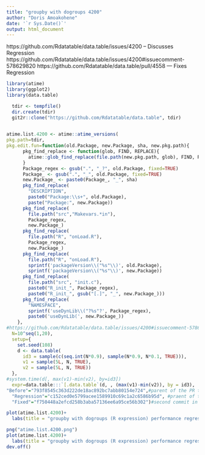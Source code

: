 ```yaml
---
title: "groupby with dogroups 4200"
author: "Doris Amoakohene"
date: '`r Sys.Date()`'
output: html_document
---
```



https://github.com/Rdatatable/data.table/issues/4200 -- Discusses Regression
https://github.com/Rdatatable/data.table/issues/4200#issuecomment-578629820
https://github.com/Rdatatable/data.table/pull/4558 --- Fixes Regression

```r

library(atime)
library(ggplot2)
library(data.table)

```

```r
  tdir <- tempfile()
  dir.create(tdir)
  git2r::clone("https://github.com/Rdatatable/data.table", tdir)
  
```


```r

atime.list.4200 <- atime::atime_versions(
pkg.path=tdir,
pkg.edit.fun=function(old.Package, new.Package, sha, new.pkg.path){
      pkg_find_replace <- function(glob, FIND, REPLACE){
        atime::glob_find_replace(file.path(new.pkg.path, glob), FIND, REPLACE)
      }
      Package_regex <- gsub(".", "_?", old.Package, fixed=TRUE)
      Package_ <- gsub(".", "_", old.Package, fixed=TRUE)
      new.Package_ <- paste0(Package_, "_", sha)
      pkg_find_replace(
        "DESCRIPTION", 
        paste0("Package:\\s+", old.Package),
        paste("Package:", new.Package))
      pkg_find_replace(
        file.path("src","Makevars.*in"),
        Package_regex,
        new.Package_)
      pkg_find_replace(
        file.path("R", "onLoad.R"),
        Package_regex,
        new.Package_)
      pkg_find_replace(
        file.path("R", "onLoad.R"),
        sprintf('packageVersion\\("%s"\\)', old.Package),
        sprintf('packageVersion\\("%s"\\)', new.Package))
      pkg_find_replace(
        file.path("src", "init.c"),
        paste0("R_init_", Package_regex),
        paste0("R_init_", gsub("[.]", "_", new.Package_)))
      pkg_find_replace(
        "NAMESPACE",
        sprintf('useDynLib\\("?%s"?', Package_regex),
        paste0('useDynLib(', new.Package_))
    },
#https://github.com/Rdatatable/data.table/issues/4200#issuecomment-578629820, link to the setup code
  N=10^seq(1,20),
  setup={ 
    set.seed(108)
    d <- data.table(
      id3 = sample(c(seq.int(N*0.9), sample(N*0.9, N*0.1, TRUE))),
      v1 = sample(5L, N, TRUE),
      v2 = sample(5L, N, TRUE))
  },
#system.time(d[, max(v1)-min(v2), by=id3])
  expr=data.table:::`[.data.table`(d, , (max(v1)-min(v2)), by = id3),
"Before"="793f8545c363d222de18ac892bc7abb80154e724",#parent of the PR that introduced the regression(https://github.com/Rdatatable/data.table/commit/4aadde8f5a51cd7c8f3889964e7280432ec65bbc) as stated here (https://github.com/Rdatatable/data.table/issues/4200#issuecomment-646111420) https://github.com/Rdatatable/data.table/commit/793f8545c363d222de18ac892bc7abb80154e724
  "Regression"="c152ced0e5799acee1589910c69c1a2c6586b95d", #praent of the first commit in the PR (https://github.com/Rdatatable/data.table/commit/15f0598b9828d3af2eb8ddc9b38e0356f42afe4f)
  "Fixed"="f750448a2efcd258b3aba57136ee6a95ce56b302")#second commit in the PR that fixes the regression(https://github.com/Rdatatable/data.table/pull/4558/commits)
```


```r
plot(atime.list.4200)+
  labs(title = "groupby with dogroups (R expression) performance regression")

png("atime.list.4200.png")
plot(atime.list.4200)+
  labs(title = "groupby with dogroups (R expression) performance regression")
dev.off()

```


